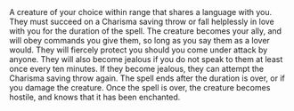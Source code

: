 
<Meta title="Spells|5th Level" />

<Story name="Valehdella\'s Lie of Love">
  <SpellBlock
    name="Valehdella's Lie of Love"
    level={5}
    spellType="Enchantment"
    castingTime="1 action"
    voice
    somatic
    material
    materialDescription="A flower meant for a lover"
    classes={["bard", "warlock"]}
    concentration
    duration="Up to 1 hour"
    range="60 feet"
  >
    A creature of your choice within range that shares a language with you. 
    They must succeed on a Charisma saving throw or fall
    helplessly in love with you for the duration of the spell. The creature
    becomes your ally, and will obey commands you give them, so long as you say
    them as a lover would. They will fiercely protect you should you come under
    attack by anyone. They will also become jealous if you do not speak to them
    at least once every ten minutes. If they become jealous, they can attempt
    the Charisma saving throw again. The spell ends after the duration is over,
    or if you damage the creature. Once the spell is over, the creature becomes
    hostile, and knows that it has been enchanted.
  </SpellBlock>
</Story>
